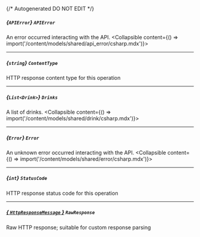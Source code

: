 {/* Autogenerated DO NOT EDIT  */}

##### *{`APIError`}* `APIError`
An error occurred interacting with the API.
<Collapsible content={() => import('/content/models/shared/api_error/csharp.mdx')}>
</Collapsible>

---
##### *{`string`}* `ContentType`
HTTP response content type for this operation

---
##### *{`List<Drink>`}* `Drinks`
A list of drinks.
<Collapsible content={() => import('/content/models/shared/drink/csharp.mdx')}>
</Collapsible>

---
##### *{`Error`}* `Error`
An unknown error occurred interacting with the API.
<Collapsible content={() => import('/content/models/shared/error/csharp.mdx')}>
</Collapsible>

---
##### *{`int`}* `StatusCode`
HTTP response status code for this operation

---
##### [*{ `HttpResponseMessage` }*](https://learn.microsoft.com/en-us/dotnet/api/system.net.http.httpresponsemessage?view=net-5.0) `RawResponse`
Raw HTTP response; suitable for custom response parsing


